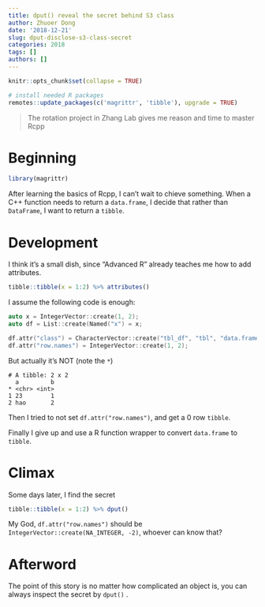 ```yaml
---
title: dput() reveal the secret behind S3 class
author: Zhuoer Dong
date: '2018-12-21'
slug: dput-disclose-s3-class-secret
categories: 2018
tags: []
authors: []
---
```


```r
knitr::opts_chunk$set(collapse = TRUE)
```

```r
# install needed R packages
remotes::update_packages(c('magrittr', 'tibble'), upgrade = TRUE)
```

> The rotation project in Zhang Lab gives me reason and time to master Rcpp


# Beginning

```r
library(magrittr)
```


After learning the basics of Rcpp, I can't wait to chieve something. When a C++ function needs to return a `data.frame`, I decide that rather than `DataFrame`, I want to return a `tibble`.


# Development

I think it's a small dish, since "Advanced R" already teaches me how to add attributes.

```r
tibble::tibble(x = 1:2) %>% attributes()
```

I assume the following code is enough:

```cpp
auto x = IntegerVector::create(1, 2);
auto df = List::create(Named("x") = x;

df.attr("class") = CharacterVector::create("tbl_df", "tbl", "data.frame");
df.attr("row.names") = IntegerVector::create(1, 2);
```

But actually it's NOT (note the `*`)

```
# A tibble: 2 x 2
  a         b
* <chr> <int>
1 23        1
2 hao       2
```

Then I tried to not set `df.attr("row.names")`, and get a 0 row `tibble`.

Finally I give up and use a R function wrapper to convert `data.frame` to `tibble`.



# Climax

Some days later, I find the secret

```r
tibble::tibble(x = 1:2) %>% dput()
```

My God, `df.attr("row.names")` should be `IntegerVector::create(NA_INTEGER, -2)`, whoever can know that?


# Afterword

The point of this story is no matter how complicated an object is, you can always inspect the secret by `dput()` .



